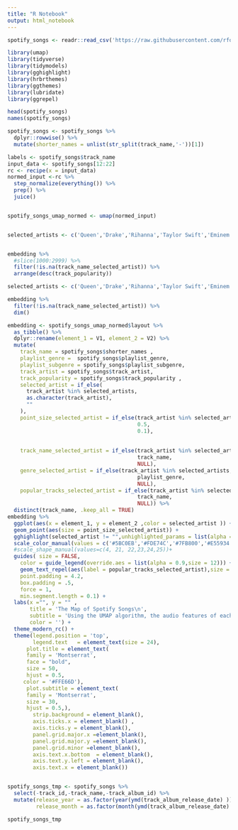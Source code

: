 ```yaml
---
title: "R Notebook"
output: html_notebook
---
```




```r
spotify_songs <- readr::read_csv('https://raw.githubusercontent.com/rfordatascience/tidytuesday/master/data/2020/2020-01-21/spotify_songs.csv')

```

```r
library(umap)
library(tidyverse)
library(tidymodels)
library(gghighlight)
library(hrbrthemes)
library(ggthemes)
library(lubridate)
library(ggrepel)
```

```r
head(spotify_songs)
names(spotify_songs)
```
```r
spotify_songs <- spotify_songs %>%  
  dplyr::rowwise() %>% 
  mutate(shorter_names = unlist(str_split(track_name,'-'))[1]) 
```

```r
labels <- spotify_songs$track_name
input_data <- spotify_songs[12:22]
rc <- recipe(x = input_data)
normed_input <-rc %>% 
  step_normalize(everything()) %>% 
  prep() %>% 
  juice()


spotify_songs_umap_normed <- umap(normed_input)


selected_artists <- c('Queen','Drake','Rihanna','Taylor Swift','Eminem','Snoop Dogg','Katy Perry','The Beatles')


embedding %>%
  #slice(1000:2999) %>% 
  filter(!is.na(track_name_selected_artist)) %>% 
  arrange(desc(track_popularity))

```

```r
selected_artists <- c('Queen','Drake','Rihanna','Taylor Swift','Eminem','Snoop Dogg','Katy Perry','The Beatles')

embedding %>% 
  filter(!is.na(track_name_selected_artist)) %>% 
  dim()

embedding <- spotify_songs_umap_normed$layout %>%
  as_tibble() %>%
  dplyr::rename(element_1 = V1, element_2 = V2) %>%
  mutate(
    track_name = spotify_songs$shorter_names ,
    playlist_genre =  spotify_songs$playlist_genre,
    playlist_subgenre = spotify_songs$playlist_subgenre,
    track_artist = spotify_songs$track_artist,
    track_popularity = spotify_songs$track_popularity ,
    selected_artist = if_else(
      track_artist %in% selected_artists,
      as.character(track_artist),
      ""
    ),
    point_size_selected_artist = if_else(track_artist %in% selected_artists,
                                         0.5,
                                         0.1),
    
    
    track_name_selected_artist = if_else(track_artist %in% selected_artists,
                                         track_name,
                                         NULL),
    genre_selected_artist = if_else(track_artist %in% selected_artists,
                                         playlist_genre,
                                         NULL),
    popular_tracks_selected_artist = if_else(track_artist %in% selected_artists & track_popularity > 70,
                                         track_name,
                                         NULL)) %>%
  distinct(track_name, .keep_all = TRUE)
embedding %>%
  ggplot(aes(x = element_1, y = element_2 ,color = selected_artist )) +
  geom_point(aes(size = point_size_selected_artist)) +
  gghighlight(selected_artist != "",unhighlighted_params = list(alpha = 0.2, color = '#FFE66D')) +
  scale_color_manual(values = c('#5BC0EB','#FDE74C','#7FB800','#E55934','#FA7921','#1A936F' ,'#F0A6CA','#B8BEDD'))+
  #scale_shape_manual(values=c(4, 21, 22,23,24,25))+
  guides( size = FALSE,
    color = guide_legend(override.aes = list(alpha = 0.9,size = 12))) +
    geom_text_repel(aes(label = popular_tracks_selected_artist),size = 7, family = 'Montserrat',
    point.padding = 4.2,
    box.padding = .5,
    force = 1,
    min.segment.length = 0.1) +
  labs(x ="", y = "" ,
       title = 'The Map of Spotify Songs\n',
       subtitle = 'Using the UMAP algorithm, the audio features of each song are mapped into a 2D space.\n Each point represents a unique song and the most popular songs of several known artist are also shown\n',
       color = '') +
  theme_modern_rc() + 
  theme(legend.position = 'top',
        legend.text   = element_text(size = 24),
      plot.title = element_text(
      family = 'Montserrat',
      face = "bold",
      size = 50,
      hjust = 0.5,
     color = '#FFE66D'),
      plot.subtitle = element_text(
      family = 'Montserrat',
      size = 30,
      hjust = 0.5,),
        strip.background = element_blank(),
        axis.ticks.x = element_blank() , 
        axis.ticks.y = element_blank(),
        panel.grid.major.x =element_blank(),
        panel.grid.major.y =element_blank(),
        panel.grid.minor =element_blank(),
        axis.text.x.bottom  = element_blank(),
        axis.text.y.left = element_blank(),
        axis.text.x = element_blank()) 



```





```r
spotify_songs_tmp <- spotify_songs %>%
  select(-track_id,-track_name,-track_album_id) %>% 
  mutate(release_year = as.factor(year(ymd(track_album_release_date) )),
         release_month = as.factor(month(ymd(track_album_release_date) )))

spotify_songs_tmp

```


